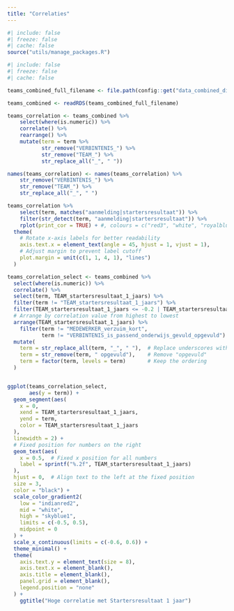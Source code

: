 ```yaml
---
title: "Correlaties"
---
```


```r
#| include: false
#| freeze: false
#| cache: false
source("utils/manage_packages.R")

```


```r
#| include: false
#| freeze: false
#| cache: false

teams_combined_full_filename <- file.path(config::get("data_combined_dir"), "teams_combined.rds")

teams_combined <- readRDS(teams_combined_full_filename)

```

```r

teams_correlation <- teams_combined %>%
    select(where(is.numeric)) %>%
    correlate() %>%
    rearrange() %>%
    mutate(term = term %>% 
           str_remove("VERBINTENIS_") %>%
           str_remove("TEAM_") %>%
           str_replace_all("_", " "))

names(teams_correlation) <- names(teams_correlation) %>% 
    str_remove("VERBINTENIS_") %>%
    str_remove("TEAM_") %>%
    str_replace_all("_", " ")

```

```r

teams_correlation %>% 
    select(term, matches("aanmelding|startersresultaat")) %>%
    filter(str_detect(term, "aanmelding|startersresultaat")) %>%
    rplot(print_cor = TRUE) + #, colours = c("red3", "white", "royalblue3")) + 
  theme(
    # Rotate x-axis labels for better readability
    axis.text.x = element_text(angle = 45, hjust = 1, vjust = 1),
    # Adjust margin to prevent label cutoff
    plot.margin = unit(c(1, 1, 4, 1), "lines")
  )

```


```r

teams_correlation_select <- teams_combined %>%
  select(where(is.numeric)) %>%
  correlate() %>%
  select(term, TEAM_startersresultaat_1_jaars) %>%
  filter(term != "TEAM_startersresultaat_1_jaars") %>%
  filter(TEAM_startersresultaat_1_jaars <= -0.2 | TEAM_startersresultaat_1_jaars >= 0.2) %>%
  # Arrange by correlation value from highest to lowest
  arrange(TEAM_startersresultaat_1_jaars) %>%
    filter(term != "MEDEWERKER_verzuim_kort", 
           term != "VERBINTENIS_is_passend_onderwijs_gevuld_opgevuld") %>%
  mutate(
    term = str_replace_all(term, "_", " "),  # Replace underscores with spaces
    term = str_remove(term, " opgevuld"),    # Remove "opgevuld"
    term = factor(term, levels = term)       # Keep the ordering
  )


ggplot(teams_correlation_select, 
       aes(y = term)) +
  geom_segment(aes(
    x = 0,
    xend = TEAM_startersresultaat_1_jaars,
    yend = term,
    color = TEAM_startersresultaat_1_jaars
  ), 
  linewidth = 2) +
  # Fixed position for numbers on the right
  geom_text(aes(
    x = 0.5,  # Fixed x position for all numbers
    label = sprintf("%.2f", TEAM_startersresultaat_1_jaars)
  ), 
  hjust = 0,  # Align text to the left at the fixed position
  size = 3,
  color = "black") +
  scale_color_gradient2(
    low = "indianred2",
    mid = "white",
    high = "skyblue1",
    limits = c(-0.5, 0.5),
    midpoint = 0
  ) +
  scale_x_continuous(limits = c(-0.6, 0.6)) +
  theme_minimal() +
  theme(
    axis.text.y = element_text(size = 8),
    axis.text.x = element_blank(),
    axis.title = element_blank(),
    panel.grid = element_blank(),
    legend.position = "none"
  ) +
    ggtitle("Hoge correlatie met Startersresultaat 1 jaar")

```

